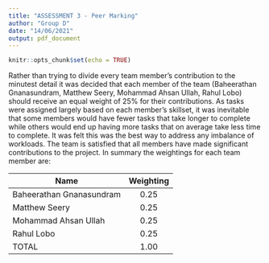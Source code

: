 ```yaml
---
title: "ASSESSMENT 3 - Peer Marking"
author: "Group D"
date: "14/06/2021"
output: pdf_document
---
```


```r
knitr::opts_chunk$set(echo = TRUE)
```


Rather than trying to divide every team member’s contribution to the minutest detail it was decided that each member of the team (Baheerathan Gnanasundram, Matthew Seery, Mohammad Ahsan Ullah, Rahul Lobo) should receive an equal weight of 25% for their contributions. As tasks were assigned largely based on each member’s skillset, it was inevitable that some members would have fewer tasks that take longer to complete while others would end up having more tasks that on average take less time to complete. It was felt this was the best way to address any imbalance of workloads. The team is satisfied that all members have made significant contributions to the project. In summary the weightings for each team member are:

|           Name           |   Weighting   |
|--------------------------|:-------------:|
| Baheerathan Gnanasundram |    0.25       |
|      Matthew Seery       |    0.25       |
|  Mohammad Ahsan Ullah    |    0.25       |
|       Rahul Lobo         |    0.25       |
|          TOTAL           |    1.00       |